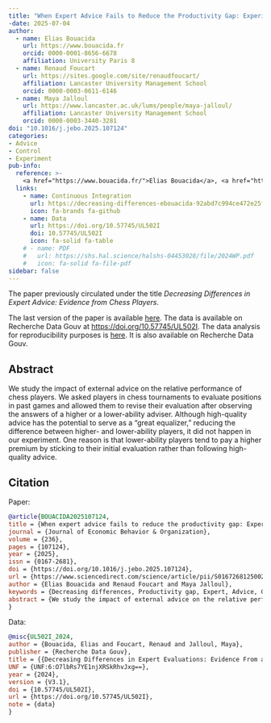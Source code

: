 ```yaml
---
title: "When Expert Advice Fails to Reduce the Productivity Gap: Experimental Evidence from Chess Players"
-date: 2025-07-04
author:
  - name: Elias Bouacida
    url: https://www.bouacida.fr
    orcid: 0000-0001-8656-6678
    affiliation: University Paris 8
  - name: Renaud Foucart
    url: https://sites.google.com/site/renaudfoucart/
    affiliation: Lancaster University Management School
    orcid: 0000-0003-0611-6146
  - name: Maya Jalloul
    url: https://www.lancaster.ac.uk/lums/people/maya-jalloul/
    affiliation: Lancaster University Management School
    orcid: 0000-0003-3440-3281
doi: "10.1016/j.jebo.2025.107124"
categories: 
- Advice
- Control
- Experiment
pub-info:
  reference: >-
    <a href="https://www.bouacida.fr/">Elias Bouacida</a>, <a href="https://sites.google.com/site/renaudfoucart/">Renaud Foucart</a>,  <a href="https://www.lancaster.ac.uk/lums/people/maya-jalloul/">Maya Jalloul</a> "When Expert Advice Fails to Reduce the Productivity Gap: Experimental Evidence from Chess Players", <em>Journal of Economic Behavior & Organization</em>, Volume 236, August 2025, doi: <a href="https://doi.org/10.1016/j.jebo.2025.107124"><code>10.1016/j.jebo.2025.107124</code></a>
  links:
    - name: Continuous Integration
      url: https://decreasing-differences-ebouacida-92abd7c994ce472e25f3e62c7fbcaa.gitpages.huma-num.fr/
      icon: fa-brands fa-github
    - name: Data
      url: https://doi.org/10.57745/UL502I
      doi: 10.57745/UL502I
      icon: fa-solid fa-table
    # - name: PDF
    #   url: https://shs.hal.science/halshs-04453028/file/2024WP.pdf
    #   icon: fa-solid fa-file-pdf
sidebar: false    
---
```


The paper previously circulated under the title *Decreasing Differences in Expert Advice: Evidence from Chess Players*.

The last version of the paper is available [here](https://doi.org/10.1016/j.jebo.2025.107124). 
The data is available on Recherche Data Gouv at <https://doi.org/10.57745/UL502I>.
The data analysis for reproducibility purposes is [here](https://decreasing-differences-ebouacida-92abd7c994ce472e25f3e62c7fbcaa.gitpages.huma-num.fr/). It is also available on Recherche Data Gouv.

## Abstract

We study the impact of external advice on the relative performance of chess players. We asked players in chess tournaments to evaluate positions in past games and allowed them to revise their evaluation after observing the answers of a higher or a lower-ability adviser. Although high-quality advice has the potential to serve as a “great equalizer,” reducing the difference between higher- and lower-ability players, it did not happen in our experiment. One reason is that lower-ability players tend to pay a higher premium by sticking to their initial evaluation rather than following high-quality advice.

## Citation

Paper:

```bibtex
@article{BOUACIDA2025107124,
title = {When expert advice fails to reduce the productivity gap: Experimental evidence from chess players},
journal = {Journal of Economic Behavior & Organization},
volume = {236},
pages = {107124},
year = {2025},
issn = {0167-2681},
doi = {https://doi.org/10.1016/j.jebo.2025.107124},
url = {https://www.sciencedirect.com/science/article/pii/S0167268125002434},
author = {Elias Bouacida and Renaud Foucart and Maya Jalloul},
keywords = {Decreasing differences, Productivity gap, Expert, Advice, Chess, Control},
abstract = {We study the impact of external advice on the relative performance of chess players. We asked players in chess tournaments to evaluate positions in past games and allowed them to revise their evaluation after observing the answers of a higher or a lower-ability adviser. Although high-quality advice has the potential to serve as a “great equalizer,” reducing the difference between higher- and lower-ability players, it did not happen in our experiment. One reason is that lower-ability players tend to pay a higher premium by sticking to their initial evaluation rather than following high-quality advice.}
}
```

Data:

```bibtex
@misc{UL502I_2024,
author = {Bouacida, Elias and Foucart, Renaud and Jalloul, Maya},
publisher = {Recherche Data Gouv},
title = {{Decreasing Differences in Expert Evaluations: Evidence From a Field Experiment in Chess}},
UNF = {UNF:6:O7lbRs7YE1njXRSkRhvJxg==},
year = {2024},
version = {V3.1},
doi = {10.57745/UL502I},
url = {https://doi.org/10.57745/UL502I},
note = {data}
}
```

